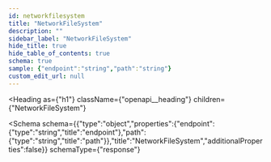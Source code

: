 ```yaml
---
id: networkfilesystem
title: "NetworkFileSystem"
description: ""
sidebar_label: "NetworkFileSystem"
hide_title: true
hide_table_of_contents: true
schema: true
sample: {"endpoint":"string","path":"string"}
custom_edit_url: null
---
```



<Heading
  as={"h1"}
  className={"openapi__heading"}
  children={"NetworkFileSystem"}
>
</Heading>





<Schema
  schema={{"type":"object","properties":{"endpoint":{"type":"string","title":"endpoint"},"path":{"type":"string","title":"path"}},"title":"NetworkFileSystem","additionalProperties":false}}
  schemaType={"response"}
>
  
</Schema>
            